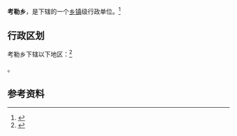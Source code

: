 {{中国乡级行政区|62/29/26/222/000}}

'''考勒乡'''，是{{PRC admin/fullname|62/29/26/222/000|3}}下辖的一个[[乡镇|乡镇]]级行政单位。<ref>{{PRC admin/ref sgc|{{PRC admin/parent|62/29/26/222/000}}}}</ref>

== 行政区划 ==

考勒乡下辖以下地区：<ref>{{PRC admin/ref sgc|62/29/26/222/000}}</ref>

{{PRC admin/children|62/29/26/222/000}}。

== 参考资料 ==

{{reflist}}

{{行政区划小作品}}
{{PRC admin/navcat|62/29/26/222/000}}